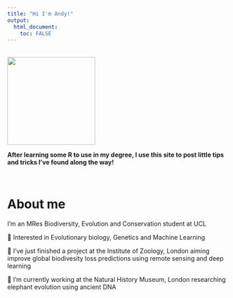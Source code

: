 ```yaml
---
title: "Hi I'm Andy!"
output: 
  html_document:
    toc: FALSE
---
```



<br>
<img src="/Users/Andy/Downloads/IMG_2059.png" width="200">


**After learning some R to use in my degree, I use this site to post little tips and tricks I've found along the way!**

<br>

# About me

I'm an MRes Biodiversity, Evolution and Conservation student at UCL

🧬 Interested in Evolutionary biology, Genetics and Machine Learning

🌱 I've just finished a project at the Institute of Zoology, London aiming improve global biodivesity loss predictions using remote sensing and deep learning

🐘 I’m currently working at the Natural History Museum, London researching elephant evolution using ancient DNA

